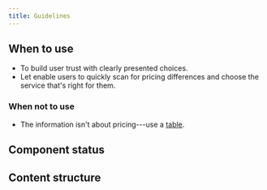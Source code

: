 ```yaml
---
title: Guidelines
---
```


<ReactExample exampleId="PricingTable" />

## When to use

- To build user trust with clearly presented choices.
- Let enable users to quickly scan for pricing differences and choose the service that's right for them.

### When not to use

- The information isn't about pricing---use a [table](/components/structure/table/).

## Component status

<ComponentStatus component="PricingTable" />

## Content structure

<FigmaFile
  file="4QJZqvBvRrLu6t9mwObCkA"
  node="0%3A310"
  alt="Feature icon: helps explain the value proposition of each choice; badge: supports users in the decision process based on real data; tooltip: optionally indicates the text is wrapped with more info; name: helps users navigate through the offer and you should always use the shortest version; feature list: clearly explains differences among choices and can include custom content (usually a list); action buttons: includes equal calls-to-action without highlighting any choice; price: makes price easy to notice for the initial comparison of choices."
/>
